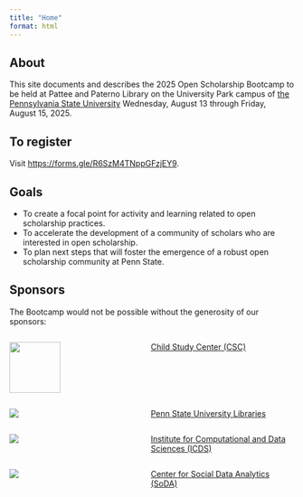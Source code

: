 ```yaml
---
title: "Home"
format: html
---
```


## About

This site documents and describes the 2025 Open Scholarship Bootcamp to be held at Pattee and Paterno Library on the University Park campus of [the Pennsylvania State University](https://www.psu.edu) Wednesday, August 13 through Friday, August 15, 2025.

::: {.callout-important}
## To register
Visit <https://forms.gle/R6SzM4TNppGFzjEY9>.
:::

## Goals {-}

- To create a focal point for activity and learning related to open scholarship practices.
- To accelerate the development of a community of scholars who are interested in open scholarship.
- To plan next steps that will foster the emergence of a robust open scholarship community at Penn State.

## Sponsors

The Bootcamp would not be possible without the generosity of our sponsors:

:::: {.columns}
::: {.column width=40%}
![](include/img/CSC-Graphic-Multicolor.png){height=90px width=90px fig-align="center"}
:::
::: {.column width=5%}
:::
::: {.column width=55%}
[Child Study Center (CSC)](https://csc.la.psu.edu)
:::
::::

:::: {.columns}
::: {.column width=40%}
![](include/img/libraries.png)
:::
::: {.column width=5%}
:::
::: {.column width=55%}
[Penn State University Libraries](https://libraries.psu.edu)
:::
::::

:::: {.columns}
::: {.column width=40%}
![](include/img/icds.png)
:::
::: {.column width=5%}
:::
::: {.column width=55%}
[Institute for Computational and Data Sciences (ICDS)](https://www.icds.psu.edu) 
:::
::::

:::: {.columns}
::: {.column width=40%}
![](include/img/soda.png)
:::
::: {.column width=5%}
:::
::: {.column width=55%}
[Center for Social Data Analytics (SoDA)](https://https://soda.la.psu.edu)
:::
::::

